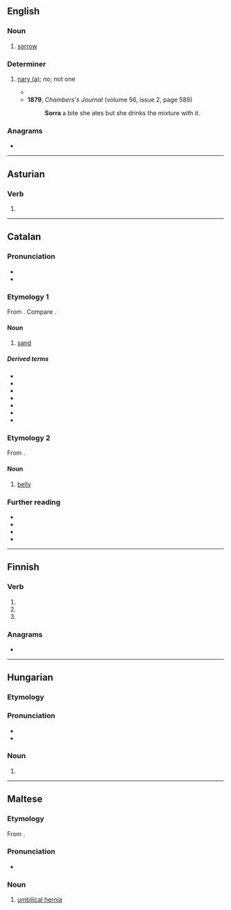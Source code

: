 ==English==

===Noun===
{{en-noun|~}}

# {{lb|en|Scotland|Ireland|dialect}} [[sorrow]]

===Determiner===
{{en-det}}

# {{lb|en|Scotland|Ireland|dialect}} [[nary a|nary (a)]]; no; not one
#* {{quote-book|en|year=1863|author=Sheridan Le Fanu|title={{w|The House by the Churchyard}}|passage=''''Sorra''' a friend I have - '''sorra''' a friend, Masther Richard; and I did not spake to the priest this year or more, and I darn't go near him,' said the poor Palmerstown lass that was once so merry.}}
#* '''1879''', ''Chambers's Journal'' (volume 56, issue 2, page 589)
#*: '''Sorra''' a bite she ates but she drinks the mixture with it.

===Anagrams===
* {{anagrams|en|a=aorrs|Rasor|Sarro|roars}}

----

==Asturian==

===Verb===
{{ast-verb form}}

# {{inflection of|ast|sorrir||1//3|s|pres|sub}}

----

==Catalan==

===Pronunciation===
* {{ca-IPA|ó}}
* {{audio|ca|LL-Q7026 (cat)-Unjoanqualsevol-sorra.wav|Audio}}

===Etymology 1===
From {{inh|ca|la|saburra||sand, grit}}. Compare {{cog|oc|saurra}}.

====Noun====
{{ca-noun|f}}

# [[sand]]

=====Derived terms=====
* {{l|ca|ensorrar}}
* {{l|ca|sorral}}
* {{l|ca|sorramoll}}
* {{l|ca|sorrar}}
* {{l|ca|sorrejar}}
* {{l|ca|sorrenc}}
* {{l|ca|sorrera}}

===Etymology 2===
From {{inh|mt|ar|سُرَّة|t=[[navel]]}}.

====Noun====
{{ca-noun|f}}

# {{lb|ca|Balears|Valencia}} [[belly]] {{q|of a tuna}}

===Further reading===
* {{R:IEC2}}
* {{R:GDLC}}
* {{R:DNV}}
* {{R:DCVB}}

{{C|ca|Fish|Geology}}

----

==Finnish==

===Verb===
{{head|fi|verb form}}

# {{fi-form of|sortaa|mood=indicative|tense=present connegative}}
# {{fi-form of|sortaa|pr=second-person|pl=singular|mood=imperative|tense=present}}
# {{fi-form of|sortaa|pr=second-person|pl=singular|mood=imperative|tense=present connegative}}

===Anagrams===
* {{anagrams|fi|a=aorrs|sora-r}}

----

==Hungarian==

===Etymology===
{{affix|hu|sor|-ra|nocat=y}}

===Pronunciation===
* {{hu-IPA}}
* {{hyphenation|hu|sor|ra}}

===Noun===
{{head|hu|noun form}}

# {{inflection of|hu|sor||sbl|s}}

----

==Maltese==

===Etymology===
From {{inh|mt|ar|سُرَّة|t=[[navel]]}}.

===Pronunciation===
* {{IPA|mt|/ˈsɔr.ra/}}

===Noun===
{{mt-noun|g=f|p=sarar|p2=soror}}

# [[umbilical hernia]]